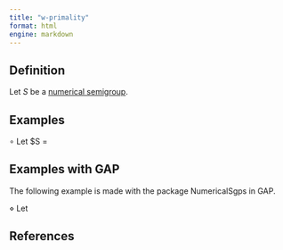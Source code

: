 ```yaml
---
title: "w-primality"
format: html
engine: markdown
---
```


## Definition

Let $S$ be a [numerical semigroup](../Basic-concepts/Numerical-semigroup.qmd).

## Examples

$\circ$ Let $S = \langle

## Examples with GAP

The following example is made with the package NumericalSgps in GAP.

$\diamond$ Let 


## References
